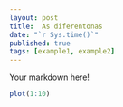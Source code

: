 ```yaml
---
layout: post
title:  As diferentonas
date: "`r Sys.time()`"
published: true
tags: [example1, example2]
---
```


Your markdown here!

```r
plot(1:10)
```
